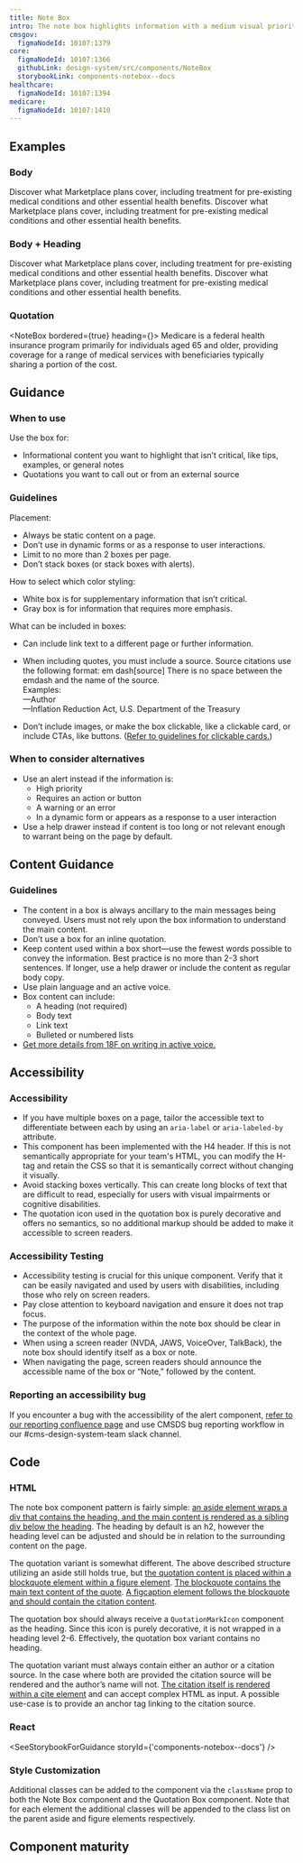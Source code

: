 ```yaml
---
title: Note Box
intro: The note box highlights information with a medium visual priority using existing typography styles with a box outline.
cmsgov:
  figmaNodeId: 10107:1379
core:
  figmaNodeId: 10107:1366
  githubLink: design-system/src/components/NoteBox
  storybookLink: components-notebox--docs
healthcare:
  figmaNodeId: 10107:1394
medicare:
  figmaNodeId: 10107:1410
---
```



## Examples

### Body

<NoteBox bordered={true}>
  Discover what Marketplace plans cover, including treatment for pre-existing medical conditions and
  other essential health benefits.
</NoteBox>

<NoteBox className="ds-u-margin-top--2">
  Discover what Marketplace plans cover, including treatment for pre-existing medical conditions and
  other essential health benefits.
</NoteBox>

### Body + Heading


<NoteBox bordered={true} heading={heading}>
  Discover what Marketplace plans cover, including treatment for pre-existing medical conditions and
  other essential health benefits.
</NoteBox>

<NoteBox className="ds-u-margin-top--2" heading={heading}>
  Discover what Marketplace plans cover, including treatment for pre-existing medical conditions and
  other essential health benefits.
</NoteBox>

### Quotation

<NoteBox bordered={true} heading={<QuotationMarkIcon />}>
  <NoteBoxQuotation citation="Source">
    Medicare is a federal health insurance program primarily for individuals aged 65 and older,
    providing coverage for a range of medical services with beneficiaries typically sharing a
    portion of the cost.
  </NoteBoxQuotation>
</NoteBox>

## Guidance

### When to use

Use the box for:

- Informational content you want to highlight that isn’t critical, like tips, examples, or general notes
- Quotations you want to call out or from an external source

### Guidelines

Placement:

- Always be static content on a page.
- Don’t use in dynamic forms or as a response to user interactions.
- Limit to no more than 2 boxes per page.
- Don’t stack boxes (or stack boxes with alerts).

How to select which color styling:

- White box is for supplementary information that isn’t critical.
- Gray box is for information that requires more emphasis.

What can be included in boxes:

- Can include link text to a different page or further information.
- <p>
    When including quotes, you must include a source. Source citations use the following format: em
    dash[source] There is no space between the emdash and the name of the source.
    <br />
    Examples:
    <br />
    &mdash;Author
    <br />
    &mdash;Inflation Reduction Act, U.S. Department of the Treasury
  </p>

- Don’t include images, or make the box clickable, like a clickable card, or include CTAs, like buttons. ([Refer to guidelines for clickable cards.](/components/card/?query=card))

### When to consider alternatives

- Use an alert instead if the information is:
  - High priority
  - Requires an action or button
  - A warning or an error
  - In a dynamic form or appears as a response to a user interaction
- Use a help drawer instead if content is too long or not relevant enough to warrant being on the page by default.

## Content Guidance

### Guidelines

- The content in a box is always ancillary to the main messages being conveyed. Users must not rely upon the box information to understand the main content.
- Don’t use a box for an inline quotation.
- Keep content used within a box short—use the fewest words possible to
  convey the information. Best practice is no more than 2-3 short sentences.
  If longer, use a help drawer or include the content as regular body copy.
- Use plain language and an active voice.
- Box content can include:
  - A heading (not required)
  - Body text
  - Link text
  - Bulleted or numbered lists
- [Get more details from 18F on writing in active voice.](https://guides.18f.gov/content-guide/our-style/active-voice/)

## Accessibility

### Accessibility

- If you have multiple boxes on a page, tailor the accessible text to differentiate between each by using an `aria-label` or `aria-labeled-by` attribute.
- This component has been implemented with the H4 header. If this is not semantically appropriate for your team's HTML, you can modify the H-tag and retain the CSS so that it is semantically correct without changing it visually.
- Avoid stacking boxes vertically. This can create long blocks of text that are difficult to read, especially for users with visual impairments or cognitive disabilities.
- The quotation icon used in the quotation box is purely decorative and offers no semantics, so no additional markup should be added to make it accessible to screen readers.

### Accessibility Testing

- Accessibility testing is crucial for this unique component. Verify that it can be easily navigated and used by users with disabilities, including those who rely on screen readers.
- Pay close attention to keyboard navigation and ensure it does not trap focus.
- The purpose of the information within the note box should be clear in the context of the whole page.
- When using a screen reader (NVDA, JAWS, VoiceOver, TalkBack), the note box should identify itself as a box or note.
- When navigating the page, screen readers should announce the accessible name of the box or “Note,” followed by the content.

### Reporting an accessibility bug

If you encounter a bug with the accessibility of the alert component, [refer to our reporting confluence page](https://confluence.cms.gov/pages/viewpage.action?pageId=1138979323) and use CMSDS bug reporting workflow in our #cms-design-system-team slack channel.

## Code

### HTML

The note box component pattern is fairly simple: [an aside element wraps a div that contains the heading, and the main content is rendered as a sibling div below the heading](https://developer.mozilla.org/en-US/docs/Web/HTML/Element/aside). The heading by default is an h2, however the heading level can be adjusted and should be in relation to the surrounding content on the page.

The quotation variant is somewhat different. The above described structure utilizing an aside still holds true, but [the quotation content is placed within a blockquote element within a figure element](https://developer.mozilla.org/en-US/docs/Web/HTML/Element/figure). [The blockquote contains the main text content of the quote](https://developer.mozilla.org/en-US/docs/Web/HTML/Element/blockquote). [A figcaption element follows the blockquote and should contain the citation content](https://developer.mozilla.org/en-US/docs/Web/HTML/Element/figcaption).

The quotation box should always receive a `QuotationMarkIcon` component as the heading. Since this icon is purely decorative, it is not wrapped in a heading level 2-6. Effectively, the quotation box variant contains no heading.

The quotation variant must always contain either an author or a citation source. In the case where both are provided the citation source will be rendered and the author’s name will not. [The citation itself is rendered within a cite element](https://developer.mozilla.org/en-US/docs/Web/HTML/Element/cite) and can accept complex HTML as input. A possible use-case is to provide an anchor tag linking to the citation source.

### React

<SeeStorybookForGuidance storyId={'components-notebox--docs'} />

### Style Customization

Additional classes can be added to the component via the `className` prop to both the Note Box component and the Quotation Box component. Note that for each element the additional classes will be appended to the class list on the parent aside and figure elements respectively.

## Component maturity

<MaturityChecklist
  a11yStandards={true}
  color={true}
  forcedColors={true}
  screenReaders={true}
  keyboardNavigable={null}
  storybook={true}
  responsive={true}
  spanish={false}
  completeUiKit={false}
  responsiveUiKit={false}
  tokensInCode={null}
/>
